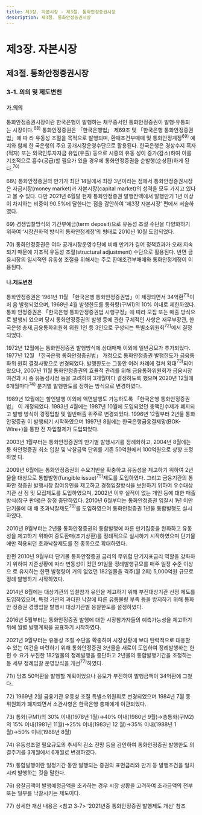 ```yaml
---
title: 제3장. 자본시장 - 제3절. 통화안정증권시장
description: 제3절. 통화안정증권시장
---
```


# 제3장. 자본시장

## 제3절. 통화안정증권시장

### 3-1. 의의 및 제도변천

#### 가.의의

통화안정증권시장이란 한국은행이 발행하는 채무증서인 통화안정증권이 발행·유통되
는 시장이다.$^{68)}$ 통화안정증권은 「한국은행법」 제69조 및 「한국은행 통화안정증권법」에 따
라 유동성 조절을 목적으로 발행되며, 환매조건부매매 및 통화안정계정$^{69)}$ 예치와 함께 한
국은행의 주요 공개시장운영수단으로 활용된다.
한국은행은 경상수지 흑자(적자) 또는 외국인투자자금 유입(유출) 등으로 시중의 유동
성이 증가(감소)하여 이를 기조적으로 흡수(공급)할 필요가 있을 경우에 통화안정증권을
순발행(순상환)하게 된다.$^{70)}$

<GComment>
68\) 통화안정증권의 만기가 최단 14일에서 최장 3년이라는 점에서 통화안정증권시장은 자금시장(money market)과 자본시장(capital
market)의 성격을 모두 가지고 있다고 볼 수 있다. 다만 2021년 6월말 현재 통화안정증권 발행잔액에서 발행만기 1년 이상이 차지하는
비중이 90.5%에 달한다는 점을 감안하여 ‘제3장 자본시장’ 편에서 서술하였다.

69\) 경쟁입찰방식의 기간부예금(term deposit)으로 유동성 조절 수단을 다양화하기 위하여 ‘시장친화적 방식의 통화안정계정’의 형태로
2010년 10월 도입되었다.

70\) 통화안정증권은 여타 공개시장운영수단에 비해 만기가 길어 정책효과가 오래 지속되기 때문에 기조적 유동성 조절(structural
adjustment) 수단으로 활용된다. 반면 금융시장의 일시적인 유동성 조절을 위해서는 주로 환매조건부매매와 통화안정계정이 이용된다.
</GComment>

#### 나.제도변천

통화안정증권은 1961년 11월 「한국은행 통화안정증권법」이 제정되면서 34억환$^{71)}$이 처
음 발행되었으며, 1968년 4월 발행한도를 통화량(구M1)의 10% 이내로 제한하였다. 통화
안정증권은 「한국은행 통화안정증권법 시행규정」에 따라 모집 또는 매출 방식으로 발행되
었으며 당시 통화안정증권의 발행 등에 관한 구체적인 사항은 재무부장관, 한국은행 총재,금융통화위원회 위원 1인 등 3인으로 구성되는 특별소위원회$^{72)}$에서 결정되었다.

1972년 12월에는 통화안정증권 발행방식에 상대매매 이외에 일반공모가 추가되었다.
1977년 12월 「한국은행 통화안정증권법」 개정으로 통화안정증권 발행한도가 금융통화위
원회 결정사항으로 변경되었다. 발행한도는 그동안 여러 차례에 걸쳐 확대$^{73)}$되어 왔으나,
2007년 11월 통화안정증권의 효율적 관리를 위해 금융통화위원회가 금융시장 여건과 시
중 유동성사정 등을 고려하여 3개월마다 결정하도록 했으며 2020년 12월에 6개월마다$^{74)}$
분기별 발행한도를 정하는 방식으로 변경하였다.

1989년 12월에는 할인발행 이외에 액면발행도 가능하도록 「한국은행 통화안정증권법」
이 개정되었다. 1993년 4월에는 1987년 10월에 도입되었던 총액인수제가 폐지되고 발행
방식이 경쟁입찰 및 일반매출 위주로 변경되었다. 1996년 12월부터 2년물 통화안정증권
이 발행되기 시작하였으며 1997년 8월에는 한국은행금융결제망(BOK-Wire+)을 통한 전
자입찰제가 도입되었다.

2003년 1월부터는 통화안정증권의 만기별 발행시기를 정례화하고, 2004년 8월에는 통
화안정증권 최소 입찰 및 낙찰금액 단위를 기존 50억원에서 100억원으로 상향 조정하였
다.

2009년 6월에는 통화안정증권의 수요기반을 확충하고 유동성을 제고하기 위하여 2년
물을 대상으로 통합발행(fungible issue)$^{75)}$제도를 도입하였다. 그리고 금융기관의 통화안
정증권 발행시장 참여유인을 제고하고 경쟁입찰방식을 보완하기 위하여 우수대상기관 선
정 및 모집제도를 도입하였으며, 2002년 이후 실적이 없는 개인 등에 대한 매출방식(창구
판매)은 잠정 중단하였다. 2010년 6월부터는 통화안정증권 입찰시 1년 미만 단기물에 대
해 초과낙찰제도$^{76)}$를 도입하였으며 통화안정증권 1년물 통합발행도 실시하였다.

2010년 9월부터는 2년물 통화안정증권의 통합발행에 따른 만기집중을 완화하고 유동
성을 제고하기 위하여 중도환매(조기상환)를 정례적으로 실시하기 시작하였으며 단기물
에만 적용되던 초과낙찰제도를 전 종목으로 확대하였다.

한편 2010년 9월부터 단기물 통화안정증권 금리의 무위험 단기지표금리 역할을 강화하
기 위하여 지준상황에 따라 변동성이 컸던 91일물 정례발행규모를 매주 일정 수준 이상으
로 유지하는 한편 발행량이 거의 없었던 182일물을 격주(월 2회) 5,000억원 규모로 정례
발행하기 시작하였다.

2014년 8월에는 대상기관의 입찰참가 유인을 제고하기 위해 부진대상기관 선정 제도를
도입하였으며, 특정 기관의 과다한 낙찰에 따른 유통물량 부족 등을 방지하기 위해 통화안
정증권 경쟁입찰 발행시 대상기관별 응찰한도를 설정하였다.

2016년 5월부터는 통화안정증권 발행에 대한 시장참가자들의 예측가능성을 제고하기
위해 월별 발행계획을 공표하기 시작하였다.

2021년 9월부터는 유동성 조절 수단을 확충하여 시장상황에 보다 탄력적으로 대응할 수
있는 여건을 마련하기 위해 통화안정증권 3년물을 새로이 도입하여 정례발행하는 한편 수
요가 부진한 182일물의 정례발행을 중단하고 2년물의 통합발행기간을 조정하는 등 세부
정례입찰 운영방식을 개선$^{77)}$하였다.


<GCenterImg src ="/fm/t3-31.png" caption="표3-31. 통화안정증권 제도 변천"/>


<GComment>
71\) 당초 50억환을 발행할 계획이었으나 응모가 부진하여 발행금액이 34억환에 그쳤다.

72\) 1969년 2월 금융기관 유동성 조절 특별소위원회로 변경되었으며 1984년 7월 동 위원회가 폐지되면서 소관사항은 한국은행 총재에게
이관되었다.

73\) 통화(구M1)의 30% 이내(1978년 1월)→40% 이내(1980년 9월)→총통화(구M2)의 15% 이내(1981년 11월)→25% 이내(1983년 12
월)→35% 이내(1988년 1월)→50% 이내(1988년 8월)

74\) 유동성조절 필요규모의 추세적 감소 전망 등을 감안하여 통화안정증권 발행한도 의결주기를 3개월에서 6개월로 변경하였다.

75\) 통합발행이란 일정기간 동안 발행되는 증권의 표면금리와 만기 등 발행조건을 일치시켜 발행하는 것을 말한다.

76\) 응찰금액이 발행예정금액을 초과하는 경우 시장 상황을 고려하여 초과금액의 전부 또는 일부를 낙찰시키는 제도이다.

77\) 상세한 개선 내용은 \<참고 3-7\> ‘2021년중 통화안정증권 발행제도 개선’ 참조
</GComment>

